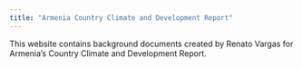 ```yaml
---
title: "Armenia Country Climate and Development Report"
---
```



This website contains background documents created by Renato Vargas for Armenia's Country Climate and Development Report.